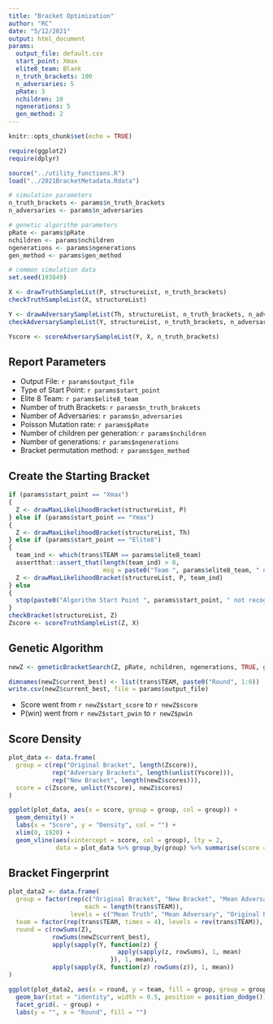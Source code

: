 ```yaml
---
title: "Bracket Optimization"
author: "RC"
date: "5/12/2021"
output: html_document
params:
  output_file: default.csv
  start_point: Xmax
  elite8_team: Blank
  n_truth_brackets: 100
  n_adversaries: 5
  pRate: 3
  nchildren: 10
  ngenerations: 5
  gen_method: 2
---
```


```r
knitr::opts_chunk$set(echo = TRUE)

require(ggplot2)
require(dplyr)

source("../utility_functions.R")
load("../2021BracketMetadata.Rdata")

# simulation parameters
n_truth_brackets <- params$n_truth_brackets
n_adversaries <- params$n_adversaries

# genetic algorithm parameters
pRate <- params$pRate
nchildren <- params$nchildren
ngenerations <- params$ngenerations
gen_method <- params$gen_method

# common simulation data
set.seed(193849)

X <- drawTruthSampleList(P, structureList, n_truth_brackets)
checkTruthSampleList(X, structureList)

Y <- drawAdversarySampleList(Th, structureList, n_truth_brackets, n_adversaries)
checkAdversarySampleList(Y, structureList, n_truth_brackets, n_adversaries)

Yscore <- scoreAdversarySampleList(Y, X, n_truth_brackets)
```

## Report Parameters

- Output File: `r params$output_file`
- Type of Start Point: `r params$start_point`
- Elite 8 Team: `r params$elite8_team`
- Number of truth Brackets: `r params$n_truth_brakcets`
- Number of Adversaries: `r params$n_adversaries`
- Poisson Mutation rate: `r params$pRate`
- Number of children per generation: `r params$nchildren`
- Number of generations: `r params$ngenerations`
- Bracket permutation method: `r params$gen_method`

## Create the Starting Bracket

```r
if (params$start_point == "Xmax")
{
  Z <- drawMaxLikelihoodBracket(structureList, P)
} else if (params$start_point == "Ymax")
{
  Z <- drawMaxLikelihoodBracket(structureList, Th)
} else if (params$start_point == "Elite8")
{
  team_ind <- which(trans$TEAM == params$elite8_team)
  assertthat::assert_that(length(team_ind) > 0,
                          msg = paste0("Team ", params$elite8_team, " not found"))
  Z <- drawMaxLikelihoodBracket(structureList, P, team_ind)
} else
{
  stop(paste0("Algorithm Start Point ", params$start_point, " not recognized"))
}
checkBracket(structureList, Z)
Zscore <- scoreTruthSampleList(Z, X)
```

## Genetic Algorithm

```r
newZ <- geneticBracketSearch(Z, pRate, nchildren, ngenerations, TRUE, gen_method)

dimnames(newZ$current_best) <- list(trans$TEAM, paste0("Round", 1:6))
write.csv(newZ$current_best, file = params$output_file)
```

- Score went from `r newZ$start_score` to `r newZ$score`
- P(win) went from `r newZ$start_pwin` to `r newZ$pwin`

## Score Density

```r
plot_data <- data.frame(
  group = c(rep("Original Bracket", length(Zscore)),
            rep("Adversary Brackets", length(unlist(Yscore))),
            rep("New Bracket", length(newZ$scores))),
  score = c(Zscore, unlist(Yscore), newZ$scores)
)

ggplot(plot_data, aes(x = score, group = group, col = group)) +
  geom_density() +
  labs(x = "Score", y = "Density", col = "") +
  xlim(0, 1920) +
  geom_vline(aes(xintercept = score, col = group), lty = 2, 
             data = plot_data %>% group_by(group) %>% summarise(score = mean(score)))
```

## Bracket Fingerprint

```r
plot_data2 <- data.frame(
  group = factor(rep(c("Original Bracket", "New Bracket", "Mean Adversary", "Mean Truth"), 
                     each = length(trans$TEAM)),
                 levels = c("Mean Truth", "Mean Adversary", "Original Bracket", "New Bracket")),
  team = factor(rep(trans$TEAM, times = 4), levels = rev(trans$TEAM)),
  round = c(rowSums(Z), 
            rowSums(newZ$current_best), 
            apply(sapply(Y, function(z) {
                              apply(sapply(z, rowSums), 1, mean)
                            }), 1, mean),
            apply(sapply(X, function(z) rowSums(z)), 1, mean))
)

ggplot(plot_data2, aes(x = round, y = team, fill = group, group = group)) +
  geom_bar(stat = "identity", width = 0.5, position = position_dodge()) +
  facet_grid(. ~ group) +
  labs(y = "", x = "Round", fill = "")

```
